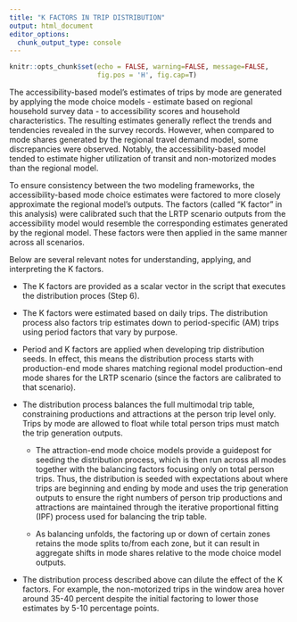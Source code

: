 ```yaml
---
title: "K FACTORS IN TRIP DISTRIBUTION"
output: html_document
editor_options: 
  chunk_output_type: console
---
```


```r
knitr::opts_chunk$set(echo = FALSE, warning=FALSE, message=FALSE, 
                      fig.pos = 'H', fig.cap=T)
```

The accessibility-based model's estimates of trips by mode are generated by
applying the mode choice models - estimate based on  regional household survey 
data - to accessibility scores and household characteristics. The resulting 
estimates generally reflect the trends and tendencies revealed in the survey
records. However, when compared to mode shares generated by the regional 
travel demand model, some discrepancies were observed. Notably, the 
accessibility-based model tended to estimate higher utilization of transit and
non-motorized modes than the regional model.

To ensure consistency between the two modeling frameworks, the accessibility-based
mode choice estimates were factored to more closely approximate the regional model's
outputs. The factors (called "K factor" in this analysis) were calibrated such
that the LRTP scenario outputs from the accessibility model would resemble the 
corresponding estimates generated by the regional model. These factors were then 
applied in the same manner across all scenarios. 

Below are several relevant notes for understanding, applying, and interpreting
the K factors.

- The K factors are provided as a scalar vector in the script that executes the
distribution proces (Step 6).  

-	The K factors were estimated based on daily trips. The distribution process 
also factors trip estimates down to period-specific (AM) trips using period 
factors that vary by purpose. 

-	Period and K factors are applied when developing trip distribution seeds.
In effect, this means the distribution process starts with production-end mode 
shares matching regional model production-end mode shares for the LRTP scenario
(since the factors are calibrated to that scenario).

- The distribution process balances the full multimodal trip table, constraining
productions and attractions at the person trip level only. Trips by mode are 
allowed to float while total person trips must match the trip generation outputs.


   - The attraction-end mode choice models provide a guidepost for seeding the
   distribution process, which is then run across all modes together with the 
   balancing factors focusing only on total person trips. Thus, the distribution
   is seeded with expectations about where trips are beginning and ending by mode 
   and uses the trip generation outputs to ensure the right numbers of person 
   trip productions and attractions are maintained through the iterative
   proportional fitting (IPF) process used for balancing the trip table.
   
   - As balancing unfolds, the factoring up or down of certain zones retains 
   the mode splits to/from each zone, but it can result in aggregate shifts in 
   mode shares relative to the mode choice model outputs.
   
-	The distribution process described above can dilute the effect of the K factors.
For example, the non-motorized trips in the window area hover around 35-40 percent
despite the initial factoring to lower those estimates by 5-10 percentage points.




